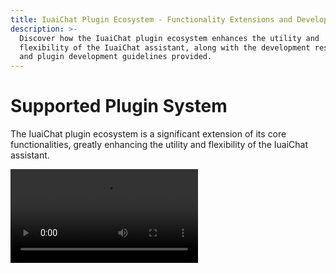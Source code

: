 ```yaml
---
title: IuaiChat Plugin Ecosystem - Functionality Extensions and Development Resources
description: >-
  Discover how the IuaiChat plugin ecosystem enhances the utility and
  flexibility of the IuaiChat assistant, along with the development resources
  and plugin development guidelines provided.
---
```


# Supported Plugin System

The IuaiChat plugin ecosystem is a significant extension of its core functionalities, greatly enhancing the utility and flexibility of the IuaiChat assistant.

<Video src="https://github.com/iuaihub/iuai-chat/assets/28616219/f29475a3-f346-4196-a435-41a6373ab9e2" />

By leveraging plugins, the IuaiChat assistants are capable of accessing and processing real-time information, such as searching online for data and providing users with timely and relevant insights.

Moreover, these plugins are not solely limited to news aggregation; they can also extend to other practical functionalities, such as quickly retrieving documents, generating images, obtaining data from various platforms such as Bilibili and Steam, and interacting with an array of third-party services.

To learn more, please refer to the [Plugin Usage](/en/docs/usage/plugins/basic). Additionally, quality voice options (OpenAI Audio, Microsoft Edge Speech) are available to cater to users from different regions and cultural backgrounds. Users can select suitable voices based on personal preferences or specific situations, providing a personalized communication experience.
